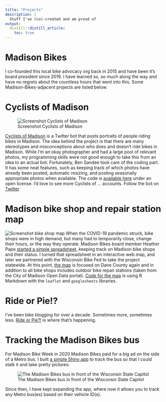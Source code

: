 ```yaml
---
title: "Projects"
description: |
  Stuff I've (co)-created and am proud of
output:
  distill::distill_article:
    toc: true
---
```


# Madison Bikes

I co-founded this local bike advocacy org back in 2015 and have been it's board president since 2019. I have learned so, so much along the way and have no regrets about the countless hours that went into this. Some Madison-Bikes-adjacent projects are listed below.


# Cyclists of Madison

![Screenshot Cyclists of Madison](img/screenshot_cyclists_msn.png)

[Cyclists of Madison](https://twitter.com/cyclists_of_msn) is a Twitter bot that posts portraits of people riding bikes in Madison. The idea behind the project is that there are many stereotypes and misconceptions about who does and doesn't ride bikes in Madison. While I'm an okay photographer and had a large pool of relevant photos, my programming skills were not good enough to take this from an idea to an actual bot. Fortunately, Ben Sandee took care of the coding part. It has some neat features, such as keeping track of which photos have already been posted, automatic resizing, and posting seasonally appropriate photos when available. The code is [available here](https://github.com/madisonbikes/cyclists_of_msn) under an open license. I'd love to see more Cyclists of ... accounts. Follow the bot on [Twitter](https://twitter.com/cyclists_of_msn)

# Madison bike shop and repair station map

![Screenshot bike shop map](img/screenshot_bike_shop_map.png)
When the COVID-19 pandemic struck, bike shops were in high demand, but many had to temporarily close, change their hours, or the way they operate. Madison Bikes board member Heather Pape [started a simple spreadsheet](https://www.madisonbikes.org/2020/03/is-my-local-bike-shop-still-open/), keeping track on Madison bike shops and their status. I turned that spreadsheet in an interactive web map, and later we partnered with the Wisconsin Bike Fed to take the project statewide. At this point, [the map](https://www.madisonbikes.org/bike-shop-map/) is focused on Dane County again and in addition to all bike shops includes outdoor bike repair stations (taken from the City of Madison Open Data portal). [Code for the map](https://github.com/vgXhc/madison_bike_shop_map) is using R Markdown with the `leaflet` and  `googlesheets` libraries. 

# Ride or Pie!?

I've been bike blogging for over a decade. Sometimes more, sometimes less. [Ride or Pie?!](http://ride-or-pie.blogspot.com/) is where that's happening.

# Tracking the Madison Bikes bus

For Madison Bike Week in 2020 Madison Bikes paid for a big ad on the side of a Metro bus. I built [a simple Shiny app](https://vgxhc.shinyapps.io/bus_tracker/) to track the bus so that I could stalk it and take pretty pictures:

![The Madison Bikes bus in front of the Wisconsin State Capitol](img/Madison_Bikes_bus.jpg)

Since then, I have kept expanding the app, where now it allows you to track any Metro bus(es) based on their vehicle ID(s).